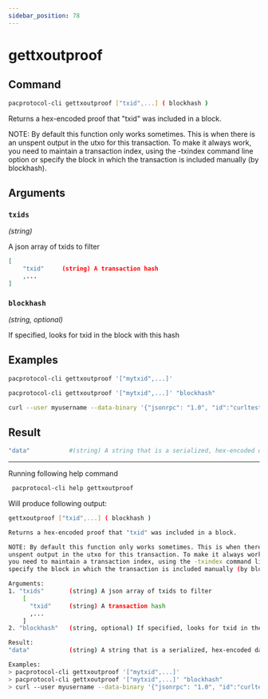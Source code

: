```yaml
---
sidebar_position: 78
---
```


# gettxoutproof
## Command

```bash
pacprotocol-cli gettxoutproof ["txid",...] ( blockhash )
```

Returns a hex-encoded proof that "txid" was included in a block.

NOTE: By default this function only works sometimes. This is when there is an
unspent output in the utxo for this transaction. To make it always work,
you need to maintain a transaction index, using the -txindex command line option or
specify the block in which the transaction is included manually (by blockhash).



## Arguments

### `txids` 
*(string)*

A json array of txids to filter
    


```json
[
    "txid"     (string) A transaction hash
    ,...
]
```



### `blockhash` 
*(string, optional)*

If specified, looks for txid in the block with this hash


## Examples
```bash
pacprotocol-cli gettxoutproof '["mytxid",...]'
```

```bash
pacprotocol-cli gettxoutproof '["mytxid",...]' "blockhash"
```

```bash
curl --user myusername --data-binary '{"jsonrpc": "1.0", "id":"curltest", "method": "gettxoutproof", "params": [["mytxid",...], "blockhash"] }' -H 'content-type: text/plain;' http://127.0.0.1:1111/
```
## Result
```bash
"data"           #(string) A string that is a serialized, hex-encoded data for the proof.
```


___

Running following help command
```bash
 pacprotocol-cli help gettxoutproof
```
Will produce following output:


```bash
gettxoutproof ["txid",...] ( blockhash )

Returns a hex-encoded proof that "txid" was included in a block.

NOTE: By default this function only works sometimes. This is when there is an
unspent output in the utxo for this transaction. To make it always work,
you need to maintain a transaction index, using the -txindex command line option or
specify the block in which the transaction is included manually (by blockhash).

Arguments:
1. "txids"       (string) A json array of txids to filter
    [
      "txid"     (string) A transaction hash
      ,...
    ]
2. "blockhash"   (string, optional) If specified, looks for txid in the block with this hash

Result:
"data"           (string) A string that is a serialized, hex-encoded data for the proof.

Examples:
> pacprotocol-cli gettxoutproof '["mytxid",...]'
> pacprotocol-cli gettxoutproof '["mytxid",...]' "blockhash"
> curl --user myusername --data-binary '{"jsonrpc": "1.0", "id":"curltest", "method": "gettxoutproof", "params": [["mytxid",...], "blockhash"] }' -H 'content-type: text/plain;' http://127.0.0.1:1111/

```

